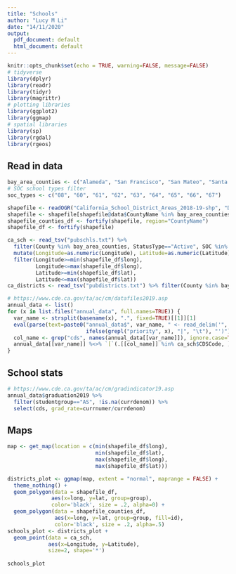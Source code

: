```yaml
---
title: "Schools"
author: "Lucy M Li"
date: "14/11/2020"
output:
  pdf_document: default
  html_document: default
---
```


```r
knitr::opts_chunk$set(echo = TRUE, warning=FALSE, message=FALSE)
# tidyverse
library(dplyr)
library(readr)
library(tidyr)
library(magrittr)
# plotting libraries
library(ggplot2)
library(ggmap)
# spatial libraries
library(sp)
library(rgdal)
library(rgeos)
```

## Read in data

```r
bay_area_counties <- c("Alameda", "San Francisco", "San Mateo", "Santa Clara")
# SOC school types filter
soc_types <- c("08", "60", "61", "62", "63", "64", "65", "66", "67")
```


```r
shapefile <- readOGR("California_School_District_Areas_2018-19-shp", "DistrictAreas1819") %>% spTransform(CRS("+proj=longlat +datum=WGS84"))
shapefile <- shapefile[shapefile@data$CountyName %in% bay_area_counties, ]
shapefile_counties_df <- fortify(shapefile, region="CountyName")
shapefile_df <- fortify(shapefile)
```

```r
ca_sch <- read_tsv("pubschls.txt") %>%
  filter(County %in% bay_area_counties, StatusType=="Active", SOC %in% soc_types) %>%
  mutate(Longitude=as.numeric(Longitude), Latitude=as.numeric(Latitude)) %>%
  filter(Longitude>=min(shapefile_df$long),
         Longitude<=max(shapefile_df$long),
         Latitude>=min(shapefile_df$lat),
         Latitude<=max(shapefile_df$lat))
ca_districts <- read_tsv("pubdistricts.txt") %>% filter(County %in% bay_area_counties)
```

```r
# https://www.cde.ca.gov/ta/ac/cm/datafiles2019.asp
annual_data <- list()
for (x in list.files("annual_data", full.names=TRUE)) {
  var_name <- strsplit(basename(x), ".", fixed=TRUE)[[1]][1]
  eval(parse(text=paste0("annual_data$", var_name, " <- read_delim('", x, "', delim='", 
                         ifelse(grepl("priority", x), "|", "\t"), "')")))
  col_name <- grep("cds", names(annual_data[[var_name]]), ignore.case=TRUE, value=TRUE)[1]
  annual_data[[var_name]] %<>% `[`(.[[col_name]] %in% ca_sch$CDSCode, )
}
```


## School stats

```r
# https://www.cde.ca.gov/ta/ac/cm/gradindicator19.asp
annual_data$graduation2019 %>%
  filter(studentgroup=="AS", !is.na(currdenom)) %>%
  select(cds, grad_rate=currnumer/currdenom)
```



## Maps

```r
map <- get_map(location = c(min(shapefile_df$long), 
                            min(shapefile_df$lat), 
                            max(shapefile_df$long),
                            max(shapefile_df$lat)))
```


```r
districts_plot <- ggmap(map, extent = "normal", maprange = FALSE) +
  theme_nothing() +
  geom_polygon(data = shapefile_df, 
              aes(x=long, y=lat, group=group),
              color='black', size = .2, alpha=0) +
  geom_polygon(data = shapefile_counties_df, 
               aes(x=long, y=lat, group=group, fill=id),
               color='black', size = .2, alpha=.5)
schools_plot <- districts_plot +
  geom_point(data = ca_sch,
             aes(x=Longitude, y=Latitude),
             size=2, shape='*')
  
schools_plot
```




